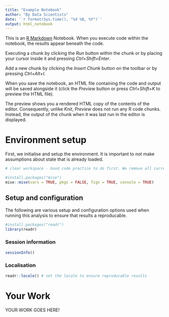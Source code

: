 ```yaml
---
title: "Example Notebook"
author: "By Data Scientists"
date: '`r format(Sys.time(), "%d %B, %Y")`'
output: html_notebook
---
```


This is an [R Markdown](http://rmarkdown.rstudio.com) Notebook. When you execute code within the notebook, the results appear beneath the code. 

Executing a chunk by clicking the *Run* button within the chunk or by placing your cursor inside it and pressing *Ctrl+Shift+Enter*. 

Add a new chunk by clicking the *Insert Chunk* button on the toolbar or by pressing *Ctrl+Alt+I*.

When you save the notebook, an HTML file containing the code and output will be saved alongside it (click the *Preview* button or press *Ctrl+Shift+K* to preview the HTML file).

The preview shows you a rendered HTML copy of the contents of the editor. Consequently, unlike *Knit*, *Preview* does not run any R code chunks. Instead, the output of the chunk when it was last run in the editor is displayed.

# Environment setup

First, we initialise and setup the environment. It is important to not make assumptions about state that is already loaded.

```r

# clear workspace - Good code practice to do first. We remove all currently loaded packages, console, vars and figures

#install.packages("mise")
mise::mise(vars = TRUE, pkgs = FALSE, figs = TRUE, console = TRUE)
```

## Setup and configuration

The following are various setup and configuration options used when running this analysis to ensure that results a reproducable.

```r

#install.packages("readr")
library(readr)

```

### Session information

```r
sessionInfo()
```

### Localisation

```r
readr::locale() # set the locale to ensure reproducable results
```

# Your Work

YOUR WORK GOES HERE!
